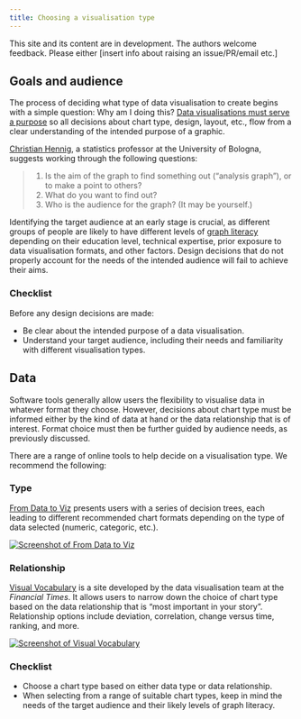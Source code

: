 ```yaml
---
title: Choosing a visualisation type
---
```


::: {.callout-warning appearance="simple"}
This site and its content are in development. The authors welcome feedback. Please either \[insert info about raising an issue/PR/email etc.\]
:::

## Goals and audience

The process of deciding what type of data visualisation to create begins with a simple question: Why am I doing this? [Data visualisations must serve a purpose](/docs/principles.qmd) so all decisions about chart type, design, layout, etc., flow from a clear understanding of the intended purpose of a graphic.

[Christian Hennig](https://statmodeling.stat.columbia.edu/2022/03/15/a-checklist-for-data-graphics/), a statistics professor at the University of Bologna, suggests working through the following questions:

> 1.  Is the aim of the graph to find something out ("analysis graph"), or to make a point to others?
> 2.  What do you want to find out?
> 3.  Who is the audience for the graph? (It may be yourself.)

Identifying the target audience at an early stage is crucial, as different groups of people are likely to have different levels of [graph literacy](https://en.wikipedia.org/wiki/Graph_literacy) depending on their education level, technical expertise, prior exposure to data visualisation formats, and other factors. Design decisions that do not properly account for the needs of the intended audience will fail to achieve their aims.

### Checklist

Before any design decisions are made:

-   Be clear about the intended purpose of a data visualisation.
-   Understand your target audience, including their needs and familiarity with different visualisation types.

## Data

Software tools generally allow users the flexibility to visualise data in whatever format they choose. However, decisions about chart type must be informed either by the kind of data at hand or the data relationship that is of interest. Format choice must then be further guided by audience needs, as previously discussed.

There are a range of online tools to help decide on a visualisation type. We recommend the following:

### Type

[From Data to Viz](https://www.data-to-viz.com/) presents users with a series of decision trees, each leading to different recommended chart formats depending on the type of data selected (numeric, categoric, etc.).

[![Screenshot of From Data to Viz](images/choosing-data-to-viz.png){fig-alt="Screenshot of From Data to Viz website, showing decision tree of chart formats suitable for numeric data"}](https://www.data-to-viz.com/)

### Relationship
[Visual Vocabulary](https://ft-interactive.github.io/visual-vocabulary/) is a site developed by the data visualisation team at the *Financial Times*. It allows users to narrow down the choice of chart type based on the data relationship that is "most important in your story". Relationship options include deviation, correlation, change versus time, ranking, and more.

[![Screenshot of Visual Vocabulary](images/choosing-visual-vocabulary.png){fig-alt="Screenshot of the Visual Vocabulary website, showing chart types suitable for visualising deviations from fixed reference points"}](https://ft-interactive.github.io/visual-vocabulary/)

### Checklist
- Choose a chart type based on either data type or data relationship.
- When selecting from a range of suitable chart types, keep in mind the needs of the target audience and their likely levels of graph literacy.